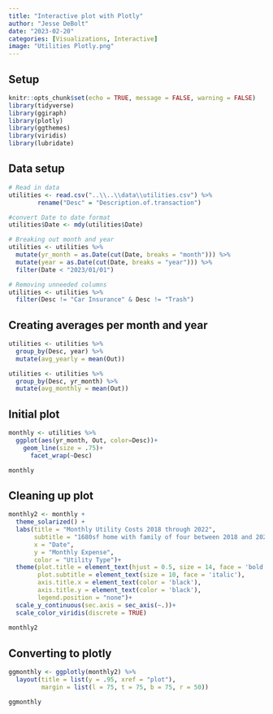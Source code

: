```yaml
---
title: "Interactive plot with Plotly"
author: "Jesse DeBolt"
date: "2023-02-20"
categories: [Visualizations, Interactive]
image: "Utilities Plotly.png"
---
```


## Setup
```r
knitr::opts_chunk$set(echo = TRUE, message = FALSE, warning = FALSE)
library(tidyverse)
library(ggiraph)
library(plotly)
library(ggthemes)
library(viridis)
library(lubridate)

```


## Data setup
```r
# Read in data
utilities <- read.csv("..\\..\\data\\utilities.csv") %>% 
        rename("Desc" = "Description.of.transaction")

#convert Date to date format
utilities$Date <- mdy(utilities$Date)

# Breaking out month and year
utilities <- utilities %>% 
  mutate(yr_month = as.Date(cut(Date, breaks = "month"))) %>% 
  mutate(year = as.Date(cut(Date, breaks = "year"))) %>% 
  filter(Date < "2023/01/01")

# Removing unneeded columns
utilities <- utilities %>% 
  filter(Desc != "Car Insurance" & Desc != "Trash")

```


## Creating averages per month and year
```r
utilities <- utilities %>% 
  group_by(Desc, year) %>% 
  mutate(avg_yearly = mean(Out))

utilities <- utilities %>% 
  group_by(Desc, yr_month) %>% 
  mutate(avg_monthly = mean(Out))

```


## Initial plot
```r
monthly <- utilities %>% 
  ggplot(aes(yr_month, Out, color=Desc))+
    geom_line(size = .75)+
      facet_wrap(~Desc)

monthly

```


## Cleaning up plot
```r
monthly2 <- monthly + 
  theme_solarized() +
  labs(title = "Monthly Utility Costs 2018 through 2022",
       subtitle = "1680sf home with family of four between 2018 and 2020\n2480sf home with family of five between 2020 and 2022",
       x = "Date",
       y = "Monthly Expense",
       color = "Utility Type")+
  theme(plot.title = element_text(hjust = 0.5, size = 14, face = 'bold', color = 'black'),
        plot.subtitle = element_text(size = 10, face = 'italic'),
        axis.title.x = element_text(color = 'black'),
        axis.title.y = element_text(color = 'black'),
        legend.position = "none")+
  scale_y_continuous(sec.axis = sec_axis(~.))+
  scale_color_viridis(discrete = TRUE)
  
monthly2

```


## Converting to plotly
```r
ggmonthly <- ggplotly(monthly2) %>%
  layout(title = list(y = .95, xref = "plot"),
         margin = list(l = 75, t = 75, b = 75, r = 50))

ggmonthly

```


